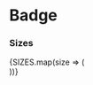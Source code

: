 

<Meta title="Components/Media/Badge" decorators={[withKnobs]} component={Badge} />

# Badge

<ImportPath component={Badge} section="layout" />

<Story name="Badge">
  <Badge 
    label={text('label', 'Badge')} 
    size={options('size', arrayToOptions(SIZES), undefined, {
      display: 'inline-radio',
    })}
  />
</Story>

<Props of={Badge} />

### Sizes

<Preview>
  <Story name="Sizes">
    {SIZES.map(size => (
      <div className="margin--right--half display--inlineBlock">
        <Badge size={size} label={`Size: ${size}`} />
      </div>
    ))}
  </Story>
</Preview>
